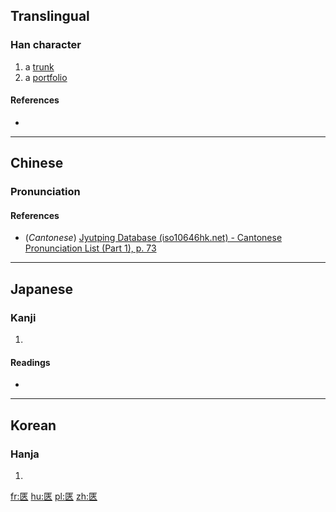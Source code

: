 ==Translingual==

===Han character===
{{Han char|rn=22|rad=匚|as=07|sn=9|four=|canj=尸大人人 (SKOO)|ids=⿷[[匚]][[夾]]}}

# a [[trunk]]
# a [[portfolio]]

====References====
* {{Han ref|kx=0153.370|dkj=02621|dj=0345.230|hdz=10085.180|uh=5327|ud=21287}}

----

==Chinese==
{{zh-hanzi-box|[[匧]]}}

===Pronunciation===
{{zh-pron
|m=qiè
|c=haap6
|mc=y
|oc=y
|ma=
|cat=n
}}

====References====
{{rfc-level|References at L4+ not in L3 POS section|lang=zh}}
* (''Cantonese'') [http://www.iso10646hk.net/jp/document/download.jsp Jyutping Database (iso10646hk.net) - Cantonese Pronunciation List (Part 1), p. 73]

----

==Japanese==

===Kanji===
{{ja-kanji|grade=|rs=匚07}}

# {{defn|lang=ja|sort=匚07}}

====Readings====
* {{ja-readings|on=[[きょう]] (kyō)|kun=[[はこ]] (hako)}}

----

==Korean==

===Hanja===
{{ko-hanja|hangeul=협|rv=hyeop|mr=hyŏp}}

# {{defn|lang=ko|sort=匚07}}

[[fr:匧]]
[[hu:匧]]
[[pl:匧]]
[[zh:匧]]